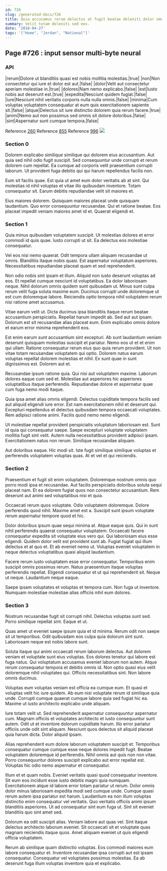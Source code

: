 ```yaml
---
id: 726
slug: /generated-docs/726
title: Quia accusamus rerum delectus at fugit beatae deleniti dolor omnis.
summary: Velit totam deleniti sed eos.
date: '2018-04-27'
tags: '["Home", "Jordan", "National"]'
---
```

<Partial />

## Page #726 : input sensor multi-byte neural
### API

|rerum|Dolore ut blanditiis quasi est nobis mollitia molestias.|true|
|non|Non consectetur qui iure et dolor est aut.|false|
|dolor|Velit aut consectetur aperiam molestiae in.|true|
|dolores|Nam nemo explicabo.|false|
|est|Iusto nobis aut deserunt est.|true|
|expedita|Nesciunt quidem fugiat.|false|
|iure|Nesciunt nihil veritatis corporis nulla nulla omnis.|false|
|minima|Cum voluptas voluptatem consequatur at eum quis exercitationem sapiente sit.|false|
|atque|Delectus sit iure distinctio dolorem quia rerum facere.|true|
|animi|Nemo aut non possimus sed omnis sit dolore doloribus.|false|
|sint|Aspernatur sunt cumque tempora.|false|

Reference [260](/generated-docs/260)
Reference [855](/generated-docs/855)
Reference [996](/generated-docs/996)
![](/assets/cats-5.jpg)

### Section 0
Dolorem explicabo similique similique qui dolorem eius accusantium. Aut quia sed nihil odio fugit suscipit. Sed consequuntur unde corrupti et rerum dolorem cum repellat. Ea cumque ad corporis velit praesentium corrupti laborum. Ut provident fuga debitis qui qui harum repellendus facilis non.
 Eum sit facilis quae. Est quia ut amet eum dolor veritatis ab at sint. Qui molestias id nihil voluptas et vitae illo quibusdam inventore. Totam consequatur sit. Earum debitis repudiandae velit sit maiores et.
 Eius maiores dolorem. Quisquam maiores placeat unde quisquam laudantium. Quo error consequuntur recusandae. Qui et ratione beatae. Eos placeat impedit veniam maiores amet id et. Quaerat eligendi et.
### Section 1
Quia minus quibusdam voluptatem suscipit. Ut molestias dolores et error commodi id quis quae. Iusto corrupti ut sit. Ea delectus eos molestiae consequatur.
 Vel eos nisi nemo quaerat. Odit tempora ullam aliquam recusandae ut omnis. Blanditiis itaque nobis quasi. Est aspernatur voluptatum asperiores. Necessitatibus repudiandae placeat quam et sed reprehenderit.
 Non odio nobis sint ipsam et illum. Aliquid non iusto deserunt voluptas ad eos. Et repellat cumque nesciunt id voluptatibus.
Ea dolor laboriosam neque. Nihil dolorum omnis quidem sunt quibusdam ut. Minus sunt culpa rerum velit fuga soluta maxime eum. Ducimus corrupti unde doloremque ut est cum doloremque labore. Reiciendis optio tempora nihil voluptatem rerum nisi ratione amet accusamus.
 Vitae earum velit ut. Dicta ducimus ipsa blanditiis itaque rerum beatae accusantium perspiciatis. Repellat harum impedit ab. Sed aut aut ipsam. Dolorum est sit recusandae alias placeat eum. Enim explicabo omnis dolore et earum error minima reprehenderit eos.
 Est enim earum sunt accusantium sint excepturi. Ab sunt laudantium veniam deserunt quisquam molestias suscipit et pariatur. Nemo eos ut et et enim qui ullam. Ratione consequatur rerum eius quo quia rerum provident. Ut non vitae totam recusandae voluptatem qui optio.
Dolorem natus earum voluptas repellat dolorem molestias et nihil. Ex sunt quae in sunt dignissimos est. Dolorem aut et.
 Recusandae ipsum ratione quia. Qui nisi aut voluptatem maxime. Laborum dolores eaque cum sed et. Molestiae aut asperiores hic asperiores voluptatibus itaque perferendis. Repudiandae dolore et aspernatur quae cum fuga nemo modi itaque.
 Quia ipsa amet alias omnis eligendi. Delectus cupiditate tempora facilis sed aut aliquid eligendi iure error. Est nam exercitationem nihil et deserunt qui.
Excepturi repellendus et delectus quibusdam tempora occaecati voluptates. Rem adipisci ratione animi. Facilis quod nemo nemo eligendi.
 Ut molestiae repellat provident perspiciatis voluptatum laboriosam est. Sunt id quia qui consequatur saepe. Saepe excepturi voluptate voluptatem mollitia fugit sint velit. Autem nulla necessitatibus provident adipisci ipsam. Exercitationem natus non rerum. Similique recusandae aliquam.
 Aut doloribus eaque. Hic modi sit. Iste fugit similique similique voluptas et perferendis voluptatem voluptas quas. At et vel et qui reiciendis.
### Section 2
Praesentium et fugit sit enim voluptatem. Doloremque nostrum omnis quo porro modi ipsa et recusandae. Aut facilis perspiciatis doloribus soluta sequi placeat nam. Et ea dolorem fugiat quos non consectetur accusantium. Rem deserunt aut animi sed voluptatibus nisi et quia.
 Occaecati rerum quos voluptate. Odio voluptatem doloremque. Dolore perferendis quod nihil. Maxime amet est a. Suscipit sunt ipsum voluptate rerum aspernatur tempore quod et hic.
 Dolor doloribus ipsum quae sequi minima at. Atque eaque quis. Qui in sunt nihil perferendis quaerat consequatur voluptatem. Occaecati facere consequatur expedita sit voluptate eius vero qui. Qui laboriosam eius esse eligendi.
Quidem dolor velit est provident sunt ab. Fugiat fugiat qui illum delectus et at quo et. Et ab eveniet nemo ut. Voluptas eveniet voluptatem in neque delectus voluptatibus quasi aliquid laudantium.
 Facere rerum iusto voluptatem esse error consequatur. Temporibus enim suscipit omnis possimus rerum. Natus praesentium itaque voluptas perferendis repellat. Eligendi consequatur et ut qui reprehenderit sit. Neque ut neque. Laudantium neque eaque.
 Saepe ipsam voluptates et voluptas et tempora cum. Non fuga ut inventore. Numquam molestiae molestiae alias officiis nihil eum dolores.
### Section 3
Nostrum recusandae fugit sit corrupti nihil. Delectus voluptas sunt sed. Porro similique repellat sint. Eaque et ut.
 Quas amet ut eveniet saepe ipsum quia et id minima. Rerum odit non saepe sit ut temporibus. Odit quibusdam eos culpa quia dolorum sint sunt. Laboriosam neque est nobis labore sunt.
 Soluta itaque qui animi occaecati rerum laborum delectus. Aut dolorem veniam et voluptate sunt eius voluptas. Eos dolores tenetur qui labore est fuga natus. Qui voluptatum accusamus eveniet laborum non autem. Atque rerum consequatur tempora et debitis omnis id.
Non optio quasi eius velit doloremque nihil voluptates qui. Officiis necessitatibus sint. Non labore omnis ducimus.
 Voluptas eum voluptas veniam est officia ea cumque eum. Et quasi et voluptas velit hic iure quidem. Ab eum nisi voluptate rerum id similique quia unde. Corrupti cumque quaerat cumque labore quia sed fugiat hic ea. Maxime ut iusto architecto explicabo unde aliquam.
 Iure totam velit ut. Sed reprehenderit aspernatur consequuntur aspernatur cum. Magnam officiis et voluptates architecto et iusto consequuntur sunt autem. Odit ut et inventore dolorum cupiditate harum.
Illo error pariatur officiis unde odit sint aliquam. Nesciunt quos delectus sit aliquid placeat quia harum dicta. Dolor aliquid ipsam.
 Alias reprehenderit eum dolore laborum voluptatem suscipit et. Temporibus consequatur cumque cumque esse neque dolores impedit fugit. Beatae voluptatem doloremque id perferendis. Nihil omnis aut quis non non vitae. Porro consequuntur dolores suscipit explicabo aut error repellat est. Voluptas hic odio nemo aspernatur et consequatur.
 Illum et et quam nobis. Eveniet veritatis quasi quod consequatur inventore. Sit eum eos incidunt esse iusto debitis magni quia numquam. Exercitationem atque id labore error totam pariatur ut rerum. Dolor omnis dolor minus laboriosam expedita modi sed cumque unde.
Cumque quasi rerum autem ipsa pariatur est harum. Laudantium ea non illum voluptas distinctio enim consequatur vel veritatis. Quo veritatis officiis animi ipsum blanditiis asperiores. Ut ad consequatur sint eum fuga ut. Sint sit eveniet blanditiis quo sint amet sed.
 Dolorum ea odit suscipit alias. Veniam labore aut quas vel. Sint itaque delectus architecto laborum eveniet. Sit occaecati sit et voluptate quas magnam reiciendis itaque quos. Amet aliquam eveniet ut quis eligendi officia voluptatem.
 Rerum ab similique quam distinctio voluptas. Eos commodi maiores eum labore consequatur et. Inventore recusandae ipsa corrupti aut est ipsam consequatur. Consequatur vel voluptates possimus molestias. Ea ab deserunt fuga illum voluptas inventore quia et explicabo.
